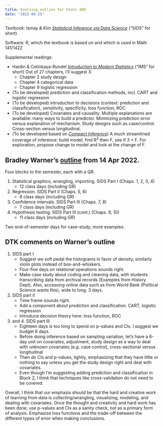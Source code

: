 ```yaml
---
title: Evolving outline for Stats 300
date: "2022-04-25"
---
```


Textbook: Ismay & Kim *[Statistical Inference via Data Science](https://moderndive.com/index.html)* ("SIDS" for short)

Software: R, which the textbook is based on and which is used in Math 141/142Z 

Supplemental readings:

- Hardin & Cetinkaya-Rundel *[Introduction to Modern Statistics](https://www.openintro.org/go?id=ims_online&referrer=/book/ims/index.php)* ("IMS" for short) Out of 27 chapters, I'll suggest 3:
    - Chapter 2 study design
    - Chapter 4 categorical data
    - Chapter 9 logistic regression
- (To be developed) prediction and classification methods, incl. CART and logistic regression
- (To be developed) introduction to decisions (context: prediction and classification), sensitivity, specificity, loss function, ROC
- (To be developed) Covariates and causality. Multiple explanations are available: many ways to build a predictor. Minimizing prediction error versus explanation of mechanism. Study designs such as case/control. Cross-section versus longitudinal.
- (To be developed based on *[Compact Inference](https://dtkaplan.github.io/CompactInference/)*) A much streamlined coverage of inference: build model, find R^2^ then F, see if 3 < F. For exploration, propose change to model and look at the change of F. 
    
## Bradley Warner's  [outline](https://usafa0-my.sharepoint.com/personal/bradley_warner_afacademy_af_edu/Documents/Microsoft%20Teams%20Chat%20Files/Bullet%20Paper%20-%20Core%20Stats.pdf?login_hint=Daniel.Kaplan%40afacademy.af.edu) from 14 Apr 2022.

Four blocks to the semester, each with a QR.

1. Statistical graphics, wrangling, importing. SIDS Part I (Chaps. 1, 2, 3, 4)
    - 12 class days (including GR)
2. Regression. SIDS Part II (Chaps. 5, 6)
    - 8 class days (including GR)
3. Confidence intervals. SIDS Part III (Chaps. 7, 8)
    - 7 class days (including GR)
4. Hypothesis testing. SIDS Part III (cont.) (Chaps. 9, 10)
   - 11 class days (including GR)
   
Two end-of-semester days for case-study, more examples.

## DTK comments on Warner's outline

1. SIDS part I
    - Suggest we soft pedal the histograms in favor of density, similarly violin plots instead of box-and-whiskers. 
    - Four-five days on relational operations sounds right.
    - Make case study about coding and cleaning data, with students transcribing data from archival records (Examples from History Dept). Also, accessing online data such as from World Bank (Political Science wants this), wide to long. 3 days.
2. SIDS part II
    - Time frame sounds right.
    - Add a component about prediction and classification. CART, logistic regression
    - Introduce decision theory here: loss function, ROC
3. and 4. SIDS part III
    - Eighteen days is too long to spend on p-values and CIs. I suggest we budget 6 days. 
    - Before doing inference based on sampling variation, let's have a 6-day unit on covariates, adjustment, study design as a way to deal with unknown covariates (e.g. case control), cross-sectional versus longitudinal
    - Then do CIs and p-values, lightly, emphasizing that they have little or nothing to say unless you get the study design right and deal with covariates.
    - Even though I'm suggesting adding prediction and classification in Block 2, I think that techniques like cross-validation do not need to be covered. 
    
Overall, I think that our emphasis should be that the hard and creative work of learning from data is collecting/wrangling, visualizing, modeling, and dealing with covariates. Once the thought and creativity and hard work has been done, use p-values and CIs as a sanity check, not as a primary form of analysis. Emphasize loss functions and the trade-off between the different types of error when making conclusions.

